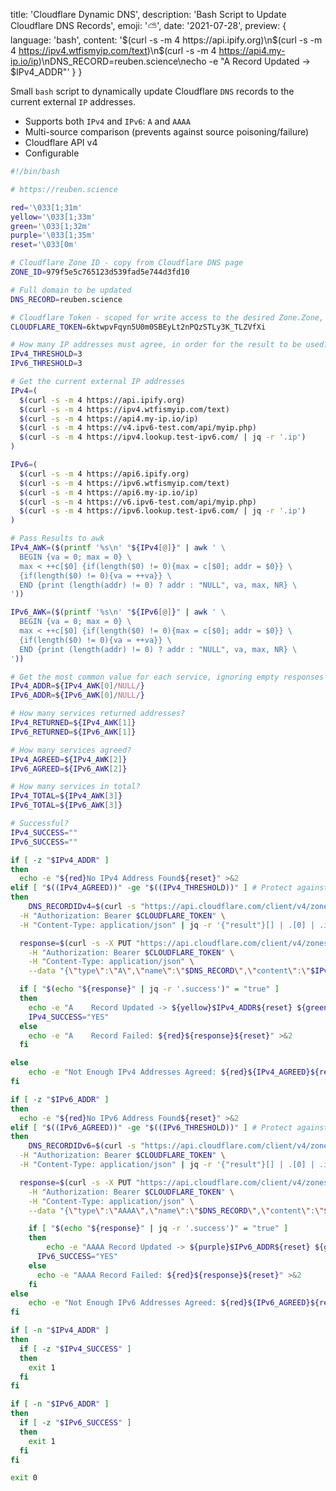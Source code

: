   title: 'Cloudflare Dynamic DNS',
  description: 'Bash Script to Update Cloudflare DNS Records',
  emoji: '⛅️',
  date: '2021-07-28',
  preview: {
    language: 'bash',
    content: '$(curl -s -m 4 https://api.ipify.org)\n$(curl -s -m 4 https://ipv4.wtfismyip.com/text)\n$(curl -s -m 4 https://api4.my-ip.io/ip)\nDNS_RECORD=reuben.science\necho -e "A Record Updated -> $IPv4_ADDR"'
  }
}

Small `bash` script to dynamically update Cloudflare `DNS` records to the current external `IP` addresses.

- Supports both `IPv4` and `IPv6`: `A` and `AAAA`
- Multi-source comparison (prevents against source poisoning/failure)
- Cloudflare API v4
- Configurable

```bash Bash
#!/bin/bash

# https://reuben.science

red='\033[1;31m'
yellow='\033[1;33m'
green='\033[1;32m'
purple='\033[1;35m'
reset='\033[0m'

# Cloudflare Zone ID - copy from Cloudflare DNS page
ZONE_ID=979f5e5c765123d539fad5e744d3fd10

# Full domain to be updated
DNS_RECORD=reuben.science

# Cloudflare Token - scoped for write access to the desired Zone.Zone, Zone.DNS
CLOUDFLARE_TOKEN=6ktwpvFqyn5U0m0SBEyLt2nPQzSTLy3K_TLZVfXi

# How many IP addresses must agree, in order for the result to be used?
IPv4_THRESHOLD=3
IPv6_THRESHOLD=3

# Get the current external IP addresses
IPv4=(
  $(curl -s -m 4 https://api.ipify.org)
  $(curl -s -m 4 https://ipv4.wtfismyip.com/text)
  $(curl -s -m 4 https://api4.my-ip.io/ip)
  $(curl -s -m 4 https://v4.ipv6-test.com/api/myip.php)
  $(curl -s -m 4 https://ipv4.lookup.test-ipv6.com/ | jq -r '.ip')
)

IPv6=(
  $(curl -s -m 4 https://api6.ipify.org)
  $(curl -s -m 4 https://ipv6.wtfismyip.com/text)
  $(curl -s -m 4 https://api6.my-ip.io/ip)
  $(curl -s -m 4 https://v6.ipv6-test.com/api/myip.php)
  $(curl -s -m 4 https://ipv6.lookup.test-ipv6.com/ | jq -r '.ip')
)

# Pass Results to awk
IPv4_AWK=($(printf '%s\n' "${IPv4[@]}" | awk ' \
  BEGIN {va = 0; max = 0} \
  max < ++c[$0] {if(length($0) != 0){max = c[$0]; addr = $0}} \
  {if(length($0) != 0){va = ++va}} \
  END {print (length(addr) != 0) ? addr : "NULL", va, max, NR} \
'))

IPv6_AWK=($(printf '%s\n' "${IPv6[@]}" | awk ' \
  BEGIN {va = 0; max = 0} \
  max < ++c[$0] {if(length($0) != 0){max = c[$0]; addr = $0}} \
  {if(length($0) != 0){va = ++va}} \
  END {print (length(addr) != 0) ? addr : "NULL", va, max, NR} \
'))

# Get the most common value for each service, ignoring empty responses
IPv4_ADDR=${IPv4_AWK[0]/NULL/}
IPv6_ADDR=${IPv6_AWK[0]/NULL/}

# How many services returned addresses?
IPv4_RETURNED=${IPv4_AWK[1]}
IPv6_RETURNED=${IPv6_AWK[1]}

# How many services agreed?
IPv4_AGREED=${IPv4_AWK[2]}
IPv6_AGREED=${IPv6_AWK[2]}

# How many services in total?
IPv4_TOTAL=${IPv4_AWK[3]}
IPv6_TOTAL=${IPv6_AWK[3]}

# Successful?
IPv4_SUCCESS=""
IPv6_SUCCESS=""

if [ -z "$IPv4_ADDR" ]
then
  echo -e "${red}No IPv4 Address Found${reset}" >&2
elif [ "$((IPv4_AGREED))" -ge "$((IPv4_THRESHOLD))" ] # Protect against poisoned data
then
	DNS_RECORDIDv4=$(curl -s "https://api.cloudflare.com/client/v4/zones/$ZONE_ID/dns_records?type=A&name=$DNS_RECORD" \
  -H "Authorization: Bearer $CLOUDFLARE_TOKEN" \
  -H "Content-Type: application/json" | jq -r '{"result"}[] | .[0] | .id')

  response=$(curl -s -X PUT "https://api.cloudflare.com/client/v4/zones/$ZONE_ID/dns_records/$DNS_RECORDIDv4" \
    -H "Authorization: Bearer $CLOUDFLARE_TOKEN" \
    -H "Content-Type: application/json" \
    --data "{\"type\":\"A\",\"name\":\"$DNS_RECORD\",\"content\":\"$IPv4_ADDR\",\"ttl\":1,\"proxied\":false}")

  if [ "$(echo "${response}" | jq -r '.success')" = "true" ]
  then
    echo -e "A    Record Updated -> ${yellow}$IPv4_ADDR${reset} ${green}${IPv4_AGREED}${reset}/${IPv4_RETURNED}/${IPv4_TOTAL}"
    IPv4_SUCCESS="YES"
  else
    echo -e "A    Record Failed: ${red}${response}${reset}" >&2
  fi

else
	echo -e "Not Enough IPv4 Addresses Agreed: ${red}${IPv4_AGREED}${reset}/${IPv4_RETURNED}/${IPv4_TOTAL}" >&2
fi

if [ -z "$IPv6_ADDR" ]
then
  echo -e "${red}No IPv6 Address Found${reset}" >&2
elif [ "$((IPv6_AGREED))" -ge "$((IPv6_THRESHOLD))" ] # Protect against poisoned data
then
	DNS_RECORDIDv6=$(curl -s "https://api.cloudflare.com/client/v4/zones/$ZONE_ID/dns_records?type=AAAA&name=$DNS_RECORD" \
  -H "Authorization: Bearer $CLOUDFLARE_TOKEN" \
  -H "Content-Type: application/json" | jq -r '{"result"}[] | .[0] | .id')

  response=$(curl -s -X PUT "https://api.cloudflare.com/client/v4/zones/$ZONE_ID/dns_records/$DNS_RECORDIDv6" \
    -H "Authorization: Bearer $CLOUDFLARE_TOKEN" \
    -H "Content-Type: application/json" \
    --data "{\"type\":\"AAAA\",\"name\":\"$DNS_RECORD\",\"content\":\"$IPv6_ADDR\",\"ttl\":1,\"proxied\":false}")

    if [ "$(echo "${response}" | jq -r '.success')" = "true" ]
    then
    	echo -e "AAAA Record Updated -> ${purple}$IPv6_ADDR${reset} ${green}${IPv6_AGREED}${reset}/${IPv6_RETURNED}/${IPv6_TOTAL}"
      IPv6_SUCCESS="YES"
    else
      echo -e "AAAA Record Failed: ${red}${response}${reset}" >&2
    fi
else
	echo -e "Not Enough IPv6 Addresses Agreed: ${red}${IPv6_AGREED}${reset}/${IPv6_RETURNED}/${IPv6_TOTAL}" >&2
fi

if [ -n "$IPv4_ADDR" ]
then
  if [ -z "$IPv4_SUCCESS" ]
  then
    exit 1
  fi
fi

if [ -n "$IPv6_ADDR" ]
then
  if [ -z "$IPv6_SUCCESS" ]
  then
    exit 1
  fi
fi

exit 0
```

